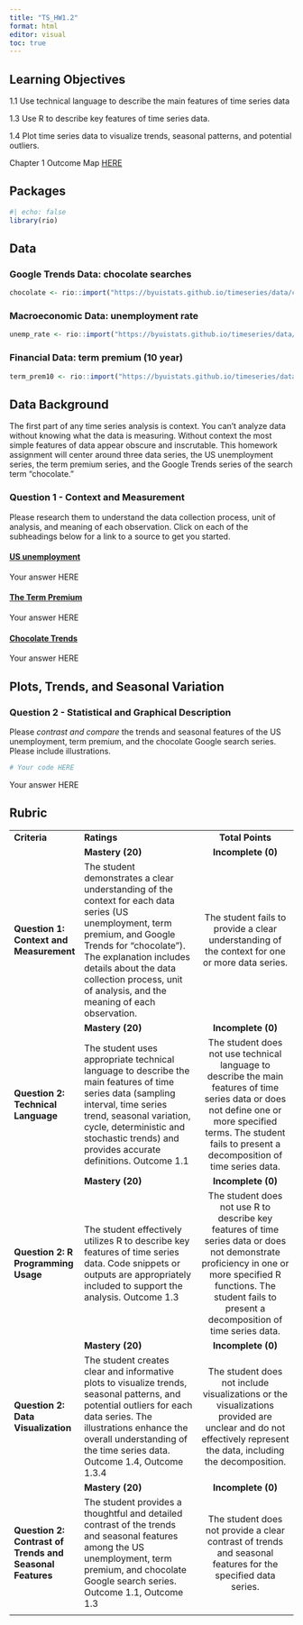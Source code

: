 ```yaml
---
title: "TS_HW1.2"
format: html
editor: visual
toc: true
---
```


## Learning Objectives

1.1 Use technical language to describe the main features of time series data

1.3 Use R to describe key features of time series data.

1.4 Plot time series data to visualize trends, seasonal patterns, and potential outliers.

Chapter 1 Outcome Map [HERE](https://docs.google.com/spreadsheets/d/1iYftJo380M2d9rV-KexgEaCjkKbqK3Ip7uEdn-Y15B4/edit?usp=sharing)

## Packages

```r
#| echo: false
library(rio)

```

## Data

### Google Trends Data: chocolate searches

```r

chocolate <- rio::import("https://byuistats.github.io/timeseries/data/chocolate.csv")

```

### Macroeconomic Data: unemployment rate

```r

unemp_rate <- rio::import("https://byuistats.github.io/timeseries/data/unemp_rate.csv")
```

### Financial Data: term premium (10 year)

```r

term_prem10 <- rio::import("https://byuistats.github.io/timeseries/data/term_prem10.csv")
```

## Data Background

The first part of any time series analysis is context. You can't analyze data without knowing what the data is measuring. Without context the most simple features of data appear obscure and inscrutable. This homework assignment will center around three data series, the US unemployment series, the term premium series, and the Google Trends series of the search term "chocolate."

### Question 1 - Context and Measurement

Please research them to understand the data collection process, unit of analysis, and meaning of each observation. Click on each of the subheadings below for a link to a source to get you started.

#### [US unemployment](https://www.bls.gov/cps/cps_htgm.htm)

::: {.callout-note title="Answer" icon="false"}
Your answer HERE
:::

#### [The Term Premium](https://www.newyorkfed.org/research/data_indicators/term-premia-tabs#/overview)

::: {.callout-note title="Answer" icon="false"}
Your answer HERE
:::

#### [Chocolate Trends](https://support.google.com/trends/answer/4365533?hl=en)

::: {.callout-note title="Answer" icon="false"}
Your answer HERE
:::

## Plots, Trends, and Seasonal Variation

### Question 2 - Statistical and Graphical Description

Please *contrast* *and compare* the trends and seasonal features of the US unemployment, term premium, and the chocolate Google search series. Please include illustrations.

```r

# Your code HERE
```

::: {.callout-note title="Answer" icon="false"}
Your answer HERE
:::

## Rubric

+---------------------------------------------------------------+-----------------------------------------------------------------------------------------------------------------------------------------------------------------------------------------------------------------------------------------------------------------------------------+:-------------------------------------------------------------------------------------------------------------------------------------------------------------------------------------------------------------------:+
| **Criteria**                                                  | **Ratings**                                                                                                                                                                                                                                                                       | **Total Points**                                                                                                                                                                                                    |
+---------------------------------------------------------------+-----------------------------------------------------------------------------------------------------------------------------------------------------------------------------------------------------------------------------------------------------------------------------------+---------------------------------------------------------------------------------------------------------------------------------------------------------------------------------------------------------------------+
|                                                               | **Mastery (20)**                                                                                                                                                                                                                                                                  | **Incomplete (0)**                                                                                                                                                                                                  |
+---------------------------------------------------------------+-----------------------------------------------------------------------------------------------------------------------------------------------------------------------------------------------------------------------------------------------------------------------------------+---------------------------------------------------------------------------------------------------------------------------------------------------------------------------------------------------------------------+
| #### **Question 1: Context and Measurement**                  | The student demonstrates a clear understanding of the context for each data series (US unemployment, term premium, and Google Trends for "chocolate"). The explanation includes details about the data collection process, unit of analysis, and the meaning of each observation. | The student fails to provide a clear understanding of the context for one or more data series.                                                                                                                      |
+---------------------------------------------------------------+-----------------------------------------------------------------------------------------------------------------------------------------------------------------------------------------------------------------------------------------------------------------------------------+---------------------------------------------------------------------------------------------------------------------------------------------------------------------------------------------------------------------+
|                                                               | **Mastery (20)**                                                                                                                                                                                                                                                                  | **Incomplete (0)**                                                                                                                                                                                                  |
+---------------------------------------------------------------+-----------------------------------------------------------------------------------------------------------------------------------------------------------------------------------------------------------------------------------------------------------------------------------+---------------------------------------------------------------------------------------------------------------------------------------------------------------------------------------------------------------------+
| #### **Question 2: Technical Language**                       | The student uses appropriate technical language to describe the main features of time series data (sampling interval, time series trend, seasonal variation, cycle, deterministic and stochastic trends) and provides accurate definitions. Outcome 1.1                           | The student does not use technical language to describe the main features of time series data or does not define one or more specified terms. The student fails to present a decomposition of time series data.     |
+---------------------------------------------------------------+-----------------------------------------------------------------------------------------------------------------------------------------------------------------------------------------------------------------------------------------------------------------------------------+---------------------------------------------------------------------------------------------------------------------------------------------------------------------------------------------------------------------+
|                                                               | **Mastery (20)**                                                                                                                                                                                                                                                                  | **Incomplete (0)**                                                                                                                                                                                                  |
+---------------------------------------------------------------+-----------------------------------------------------------------------------------------------------------------------------------------------------------------------------------------------------------------------------------------------------------------------------------+---------------------------------------------------------------------------------------------------------------------------------------------------------------------------------------------------------------------+
| #### **Question 2: R Programming Usage**                      | The student effectively utilizes R to describe key features of time series data. Code snippets or outputs are appropriately included to support the analysis. Outcome 1.3                                                                                                         | The student does not use R to describe key features of time series data or does not demonstrate proficiency in one or more specified R functions. The student fails to present a decomposition of time series data. |
+---------------------------------------------------------------+-----------------------------------------------------------------------------------------------------------------------------------------------------------------------------------------------------------------------------------------------------------------------------------+---------------------------------------------------------------------------------------------------------------------------------------------------------------------------------------------------------------------+
|                                                               | **Mastery (20)**                                                                                                                                                                                                                                                                  | **Incomplete (0)**                                                                                                                                                                                                  |
+---------------------------------------------------------------+-----------------------------------------------------------------------------------------------------------------------------------------------------------------------------------------------------------------------------------------------------------------------------------+---------------------------------------------------------------------------------------------------------------------------------------------------------------------------------------------------------------------+
| #### **Question 2: Data Visualization**                       | The student creates clear and informative plots to visualize trends, seasonal patterns, and potential outliers for each data series. The illustrations enhance the overall understanding of the time series data. Outcome 1.4, Outcome 1.3.4                                      | The student does not include visualizations or the visualizations provided are unclear and do not effectively represent the data, including the decomposition.                                                      |
+---------------------------------------------------------------+-----------------------------------------------------------------------------------------------------------------------------------------------------------------------------------------------------------------------------------------------------------------------------------+---------------------------------------------------------------------------------------------------------------------------------------------------------------------------------------------------------------------+
|                                                               | **Mastery (20)**                                                                                                                                                                                                                                                                  | **Incomplete (0)**                                                                                                                                                                                                  |
+---------------------------------------------------------------+-----------------------------------------------------------------------------------------------------------------------------------------------------------------------------------------------------------------------------------------------------------------------------------+---------------------------------------------------------------------------------------------------------------------------------------------------------------------------------------------------------------------+
| #### **Question 2: Contrast of Trends and Seasonal Features** | The student provides a thoughtful and detailed contrast of the trends and seasonal features among the US unemployment, term premium, and chocolate Google search series. Outcome 1.1, Outcome 1.3                                                                                 | The student does not provide a clear contrast of trends and seasonal features for the specified data series.                                                                                                        |
+---------------------------------------------------------------+-----------------------------------------------------------------------------------------------------------------------------------------------------------------------------------------------------------------------------------------------------------------------------------+---------------------------------------------------------------------------------------------------------------------------------------------------------------------------------------------------------------------+
|                                                               |                                                                                                                                                                                                                                                                                   |                                                                                                                                                                                                                     |
+---------------------------------------------------------------+-----------------------------------------------------------------------------------------------------------------------------------------------------------------------------------------------------------------------------------------------------------------------------------+---------------------------------------------------------------------------------------------------------------------------------------------------------------------------------------------------------------------+
